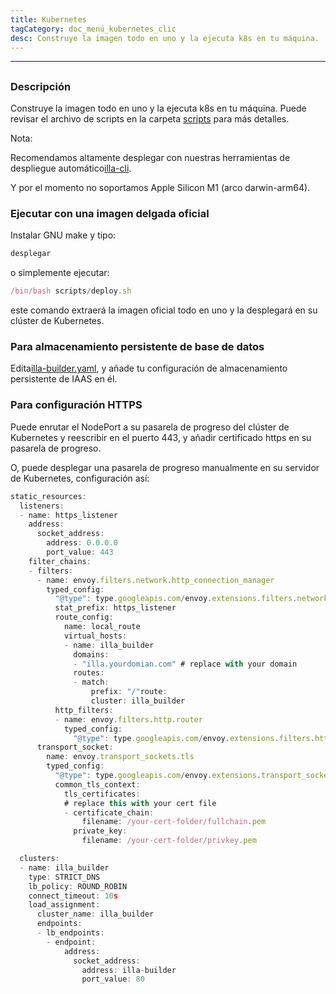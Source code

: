 ```yaml
---
title: Kubernetes
tagCategory: doc_menú_kubernetes_clic
desc: Construye la imagen todo en uno y la ejecuta k8s en tu máquina.
---
```


* * *

## <Heading hidden>Kubernetes</Heading>

### Descripción

Construye la imagen todo en uno y la ejecuta k8s en tu máquina. Puede revisar el archivo de scripts en la carpeta [scripts](https://github.com/illacloud/deploy-illa-manually/blob/main/kubernetes/scripts) para más detalles.

Nota:

Recomendamos altamente desplegar con nuestras herramientas de despliegue automático[illa-cli](https://github.com/illacloud/illa).

Y por el momento no soportamos Apple Silicon M1 (arco darwin-arm64).

### Ejecutar con una imagen delgada oficial

Instalar GNU make y tipo:

```jsx
desplegar
```

o simplemente ejecutar:

```jsx
/bin/bash scripts/deploy.sh
```

este comando extraerá la imagen oficial todo en uno y la desplegará en su clúster de Kubernetes.

### Para almacenamiento persistente de base de datos

Edita[illa-builder.yaml](https://github.com/illacloud/deploy-illa-manually/blob/main/kubernetes/illa-builder.yaml), y añade tu configuración de almacenamiento persistente de IAAS en él.

### Para configuración HTTPS

Puede enrutar el NodePort a su pasarela de progreso del clúster de Kubernetes y reescribir en el puerto 443, y añadir certificado https en su pasarela de progreso.

O, puede desplegar una pasarela de progreso manualmente en su servidor de Kubernetes, configuración así:

```jsx
static_resources:
  listeners:
  - name: https_listener
    address:
      socket_address:
        address: 0.0.0.0
        port_value: 443
    filter_chains:
    - filters:
      - name: envoy.filters.network.http_connection_manager
        typed_config:
          "@type": type.googleapis.com/envoy.extensions.filters.network.http_connection_manager.v3.HttpConnectionManager
          stat_prefix: https_listener
          route_config:
            name: local_route
            virtual_hosts:
            - name: illa_builder
              domains:
              - "illa.yourdomian.com" # replace with your domain
              routes:
              - match:
                  prefix: "/"route:
                  cluster: illa_builder
          http_filters:
          - name: envoy.filters.http.router
            typed_config:
              "@type": type.googleapis.com/envoy.extensions.filters.http.router.v3.Router
      transport_socket:
        name: envoy.transport_sockets.tls
        typed_config:
          "@type": type.googleapis.com/envoy.extensions.transport_sockets.tls.v3.DownstreamTlsContext
          common_tls_context:
            tls_certificates:
            # replace this with your cert file
            - certificate_chain:
                filename: /your-cert-folder/fullchain.pem
              private_key:
                filename: /your-cert-folder/privkey.pem

  clusters:
  - name: illa_builder
    type: STRICT_DNS
    lb_policy: ROUND_ROBIN
    connect_timeout: 10s
    load_assignment:
      cluster_name: illa_builder
      endpoints:
      - lb_endpoints:
        - endpoint:
            address:
              socket_address:
                address: illa-builder
                port_value: 80
```
